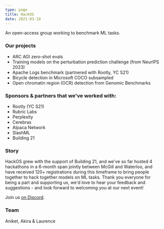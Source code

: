```yaml
---
type: page
title: HackOS
date: 2021-03-19
---
```


An open-access group working to benchmark ML tasks.

### Our projects 

+ ARC AGI zero-shot evals
+ Training models on the perturbation prediction challenge (from NeurIPS 2023)
+ Apache Logs benchmark (partnered with Rootly, YC S21)
+ Bicycle detection in Microsoft COCO subsampled
+ Open chromatin region (OCR) detection from Genomic Benchmarks

### Sponsors & partners that we've worked with:

+ Rootly (YC S21)
+ Rubric Labs
+ Perplexity
+ Cerebras
+ Alpaca Network
+ SlashML
+ Building 21

### Story

HackOS grew with the support of Building 21, and we've so far hosted 4 hackathons in a 6-month span jointly between McGill and Waterloo, and have received 120+ registrations during this timeframe to bring people together to hack together models on ML tasks. Thank you everyone for being a part and supporting us, we'd love to hear your feedback and suggestions - and look forward to welcoming you at our next event!

Join us <a href="https://discord.gg/qvVeKy5sfN">on Discord</a>.

### Team

Aniket, Akira & Laurence
